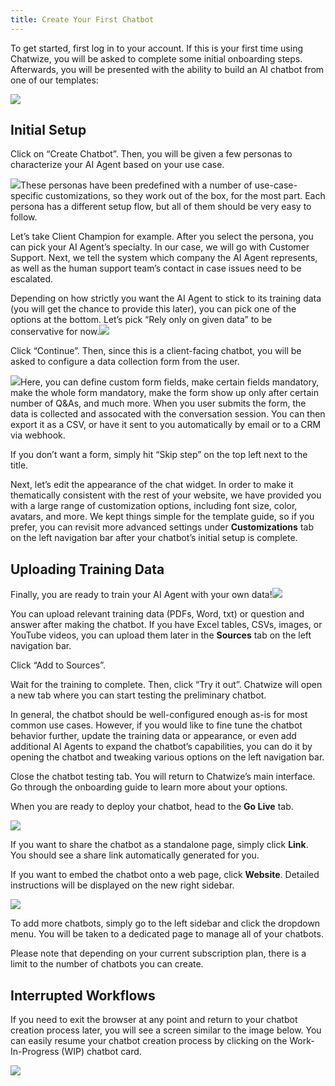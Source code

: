 ```yaml
---
title: Create Your First Chatbot
---
```


To get started, first log in to your account. If this is your first time using Chatwize, you will be asked to complete some initial onboarding steps. Afterwards, you will be presented with the ability to build an AI chatbot from one of our templates:

![](chatbot.png)

## Initial Setup

Click on “Create Chatbot”. Then, you will be given a few personas to characterize your AI Agent based on your use case.

![](create-chatbot-15.png)These personas have been predefined with a number of use-case-specific customizations, so they work out of the box, for the most part. Each persona has a different setup flow, but all of them should be very easy to follow.

Let’s take Client Champion for example. After you select the persona, you can pick your AI Agent’s specialty. In our case, we will go with Customer Support. Next, we tell the system which company the AI Agent represents, as well as the human support team’s contact in case issues need to be escalated.

Depending on how strictly you want the AI Agent to stick to its training data (you will get the chance to provide this later), you can pick one of the options at the bottom. Let’s pick “Rely only on given data” to be conservative for now.![](image.png)

Click “Continue”. Then, since this is a client-facing chatbot, you will be asked to configure a data collection form from the user.

![](create-chatbot-17.png)Here, you can define custom form fields, make certain fields mandatory, make the whole form mandatory, make the form show up only after certain number of Q\&As, and much more. When you user submits the form, the data is collected and assocated with the conversation session. You can then export it as a CSV, or have it sent to you automatically by email or to a CRM via webhook.

If you don’t want a form, simply hit “Skip step” on the top left next to the title.

Next, let’s edit the appearance of the chat widget. In order to make it thematically consistent with the rest of your website, we have provided you with a large range of customization options, including font size, color, avatars, and more. We kept things simple for the template guide, so if you prefer, you can revisit more advanced settings under **Customizations** tab on the left navigation bar after your chatbot’s initial setup is complete.

## Uploading Training Data

Finally, you are ready to train your AI Agent with your own data!![](chatwizer.png)

You can upload relevant training data (PDFs, Word, txt) or question and answer after making the chatbot. If you have Excel tables, CSVs, images, or YouTube videos, you can upload them later in the **Sources** tab on the left navigation bar.

Click “Add to Sources”.

Wait for the training to complete. Then, click “Try it out”. Chatwize will open a new tab where you can start testing the preliminary chatbot.

In general, the chatbot should be well-configured enough as-is for most common use cases. However, if you would like to fine tune the chatbot behavior further, update the training data or appearance, or even add additional AI Agents to expand the chatbot’s capabilities, you can do it by opening the chatbot and tweaking various options on the left navigation bar.

Close the chatbot testing tab. You will return to Chatwize’s main interface. Go through the onboarding guide to learn more about your options.

When you are ready to deploy your chatbot, head to the **Go Live** tab.

![](golive.png)

If you want to share the chatbot as a standalone page, simply click **Link**. You should see a share link automatically generated for you.

If you want to embed the chatbot onto a web page, click **Website**. Detailed instructions will be displayed on the new right sidebar.



![](CHAT.png)

To add more chatbots, simply go to the left sidebar and click the dropdown menu. You will be taken to a dedicated page to manage all of your chatbots.

Please note that depending on your current subscription plan, there is a limit to the number of chatbots you can create.

## Interrupted Workflows

If you need to exit the browser at any point and return to your chatbot creation process later, you will see a screen similar to the image below. You can easily resume your chatbot creation process by clicking on the Work-In-Progress (WIP) chatbot card.

![](image.png)
